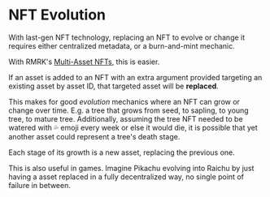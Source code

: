 # NFT Evolution

With last-gen NFT technology, replacing an NFT to evolve or change it requires either centralized
metadata, or a burn-and-mint mechanic.

With RMRK's [Multi-Asset NFTs](/multiasset), this is easier.

If an asset is added to an NFT with an extra argument provided targeting an existing asset by asset
ID, that targeted asset will be **replaced**.

This makes for good _evolution_ mechanics where an NFT can grow or change over time. E.g. a tree
that grows from seed, to sapling, to young tree, to mature tree. Additionally, assuming the tree NFT
needed to be watered with 💦 emoji every week or else it would die, it is possible that yet another
asset could represent a tree's death stage.

Each stage of its growth is a new asset, replacing the previous one.

This is also useful in games. Imagine Pikachu evolving into Raichu by just having a asset replaced
in a fully decentralized way, no single point of failure in between.